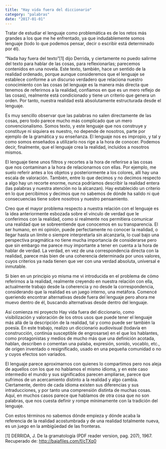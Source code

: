 ```yaml
---
title: "Hay vida fuera del diccionario"
category: "palabras"
date: "2017-01-01"
---
```


Tratar de estudiar el lenguaje como problemática es de los retos más grandes a los que me he enfrentado, ya que indudablemente somos lenguaje (todo lo que podemos pensar, decir o escribir está determinado por él).

“Nada hay fuera del texto”[1] dijo Derrida, y ciertamente no puedo salirme del texto para hablar de las cosas, para reflexionarlas; parecemos contenidos en una novela. Este texto, también, hace un sentido de la realidad ordenado, porque aunque consideremos que el lenguaje se establece conforme a un discurso verdadero que relaciona nuestro conocimiento con las cosas (el lenguaje es la manera más directa que tenemos de referirnos a la realidad, confiamos en que es un mero reflejo de las cosas), realmente está condicionado y tiene un criterio que genera un orden. Por tanto, nuestra realidad está absolutamente estructurada desde el lenguaje.

Es muy sencillo observar que las palabras no salen directamente de las cosas, pero todo parece mucho más complicado que un mero convencionalismo. Somos texto, y este lenguaje que nos construye y constituye ni siquiera es nuestro, no depende de nosotros, parte por ejemplo de la gramática y su enseñanza. El lenguaje nos es impropio, y tal y como somos enseñados a utilizarlo nos rige a la hora de conocer. Podemos decir, finalmente, que el lenguaje crea la realidad, incluidos a nosotros mismos.

El lenguaje tiene unos filtros y recortes a la hora de referirse a las cosas que nos contaminan a la hora de relacionarnos con ellas. Por ejemplo, me suelo referir antes a los objetos y posteriormente a los colores, allí hay una escala de valoración. También, entre lo que decimos y no decimos respecto a algo hay un recorte enorme, nunca podríamos describir la realidad entera (las palabras y nuestra atención no la alcanzan). Hay establecido un criterio en lo que percibimos y decimos que no sabemos de dónde ha salido ni qué consecuencias tiene sobre nosotros y nuestro pensamiento.

Creo que el mayor problema respecto a nuestra relación con el lenguaje es la idea anteriormente esbozada sobre el vínculo de verdad que le conferimos con la realidad, como si realmente nos permitiera comunicar una realidad que se sobreentiende que conocemos en su transparencia. El ser humano, en mi opinión, puede perfectamente no conocer la realidad, o llegar hasta un límite o siempre interpretarla sin alcanzarla, lo cual bajo una perspectiva pragmática no tiene mucha importancia de considerarse pero que sin embargo me parece muy importante a tener en cuenta a la hora de hablar de verdad. La verdad, en vez de una correspondencia directa con la realidad, parece más bien de una coherencia determinada por unos valores, cuyos criterios ya nada tienen que ver con una verdad absoluta, universal e inmutable.

Si bien en un principio yo misma me vi introducida en el problema de cómo referirnos a la realidad, realmente creyendo en nuestra relación con ella, actualmente trabajo desde la coherencia y no desde la correspondencia, considerando que la realidad es un juego interno, una metáfora. Comencé queriendo encontrar alternativas desde fuera del lenguaje pero ahora me muevo dentro de él, buscando alternativas desde dentro del lenguaje.

Así comienza mi proyecto Hay vida fuera del diccionario, como visibilización y valoración de los otros usos que puede tener el lenguaje más allá de la descripción de la realidad, tal y como puede ser también la poesía. En este trabajo, realizo un diccionario audiovisual (todavía en construcción, continúa susceptible de engrosarse) en el que los hablantes, como protagonistas y medios de mucho más que una definición acotada, hablan, describen o comentan una palaba, expresión, sonido, vocablo, etc., de origen inventado o resignificado, usado en una pequeña comunidad o no y cuyos efectos son variados.

El lenguaje parece aproximarnos con quienes lo compartimos pero nos aleja de aquellos con los que no hablamos el mismo idioma, y en este caso intermedio el mundo y sus significados parecen ampliarse, parece que sufrimos de un acercamiento distinto a la realidad y algo cambia. Ciertamente, dentro de cada idioma existen sus diferencias y sus intraducciones, y por tanto una comprensión distinta de muchas cosas. Aquí, en muchos casos parece que hablamos de otra cosa que no son palabras, que nos cuesta definir y rompe mínimamente con la tradición del lenguaje.

Con estos términos no sabemos dónde empieza y dónde acaba la referencia de la realidad acostumbrada y de una realidad totalmente nueva, es un juego en la ambigüedad de las fronteras.

[1] DERRIDA, J. De la gramatología (PDF reader version, pag. 207), 1967. Recuperado de: http://bajafiles.com/f/cTXq0